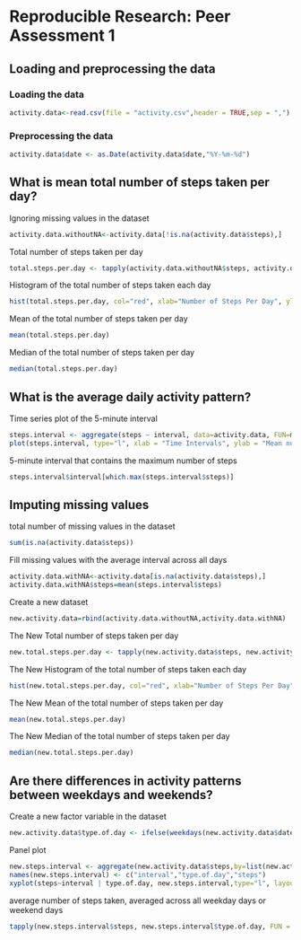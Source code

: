# Reproducible Research: Peer Assessment 1

## Loading and preprocessing the data

### Loading the data

```r
activity.data<-read.csv(file = "activity.csv",header = TRUE,sep = ",")
```

### Preprocessing the data

```r
activity.data$date <- as.Date(activity.data$date,"%Y-%m-%d")
```

## What is mean total number of steps taken per day?

Ignoring missing values in the dataset
```r
activity.data.withoutNA<-activity.data[!is.na(activity.data$steps),]
```

Total number of steps taken per day
```r
total.steps.per.day <- tapply(activity.data.withoutNA$steps, activity.data.withoutNA$date,sum)
```

Histogram of the total number of steps taken each day
```r
hist(total.steps.per.day, col="red", xlab="Number of Steps Per Day", ylab="Frequency", main="Histogram of Total Steps Taken Per day")
```

Mean of the total number of steps taken per day
```r
mean(total.steps.per.day)
```

Median of the total number of steps taken per day
```r
median(total.steps.per.day)
```

## What is the average daily activity pattern?

Time series plot of the 5-minute interval
```r
steps.interval <- aggregate(steps ~ interval, data=activity.data, FUN=mean)
plot(steps.interval, type="l", xlab = "Time Intervals", ylab = "Mean number of steps", main = "Average Steps (5 min. Intervals)", col = "blue")
```

5-minute interval that contains the maximum number of steps
```r
steps.interval$interval[which.max(steps.interval$steps)]
```

## Imputing missing values
total number of missing values in the dataset
```r
sum(is.na(activity.data$steps))
```

Fill missing values with the average interval across all days
```r
activity.data.withNA<-activity.data[is.na(activity.data$steps),]
activity.data.withNA$steps=mean(steps.interval$steps)
```

Create a new dataset
```r
new.activity.data=rbind(activity.data.withoutNA,activity.data.withNA)
```
The New Total number of steps taken per day
```r
new.total.steps.per.day <- tapply(new.activity.data$steps, new.activity.data$date,sum)
```

The New Histogram of the total number of steps taken each day
```r
hist(new.total.steps.per.day, col="red", xlab="Number of Steps Per Day", ylab="Frequency", main="Histogram of Total Steps Taken Per day")
```

The New Mean of the total number of steps taken per day
```r
mean(new.total.steps.per.day)
```

The New Median of the total number of steps taken per day
```r
median(new.total.steps.per.day)
```

## Are there differences in activity patterns between weekdays and weekends?
Create a new factor variable in the dataset
```r
new.activity.data$type.of.day <- ifelse(weekdays(new.activity.data$date) == "Saturday" | weekdays(new.activity.data$date) == "Sunday", "Weekend", "Weekday")
```

Panel plot
```r
new.steps.interval <- aggregate(new.activity.data$steps,by=list(new.activity.data$interval, new.activity.data$type.of.day),FUN=mean)
names(new.steps.interval) <- c("interval","type.of.day","steps")
xyplot(steps~interval | type.of.day, new.steps.interval,type="l", layout=c(1,2), xlab="Interval",ylab = "No. of steps")
```

average number of steps taken, averaged across all weekday days or weekend days
```r
tapply(new.steps.interval$steps, new.steps.interval$type.of.day, FUN = mean)
```